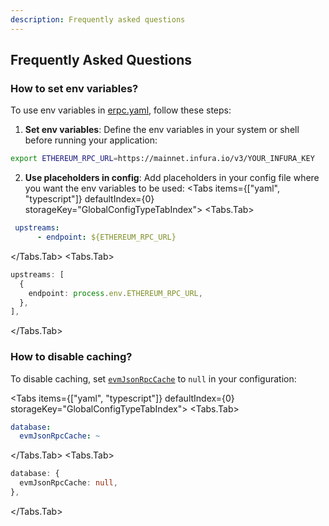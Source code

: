 ```yaml
---
description: Frequently asked questions
---
```



## Frequently Asked Questions

### How to set env variables?

To use env variables in [erpc.yaml](/config/example), follow these steps:

1. **Set env variables**: Define the env variables in your system or shell before running your application:

```bash
export ETHEREUM_RPC_URL=https://mainnet.infura.io/v3/YOUR_INFURA_KEY
````

2. **Use placeholders in config**: Add placeholders in your config file where you want the env variables to be used:
<Tabs items={["yaml", "typescript"]} defaultIndex={0} storageKey="GlobalConfigTypeTabIndex">
  <Tabs.Tab>
```yaml filename="erpc.yaml"
 upstreams:
      - endpoint: ${ETHEREUM_RPC_URL}
```
</Tabs.Tab>
  <Tabs.Tab>
```ts filename="erpc.ts"
upstreams: [
  {
    endpoint: process.env.ETHEREUM_RPC_URL,
  },
],
```
</Tabs.Tab>
</Tabs>

### How to disable caching?

To disable caching, set [`evmJsonRpcCache`](/config/database/evm-json-rpc-cache) to `null` in your configuration:

<Tabs items={["yaml", "typescript"]} defaultIndex={0} storageKey="GlobalConfigTypeTabIndex">
  <Tabs.Tab>
```yaml filename="erpc.yaml"
database:
  evmJsonRpcCache: ~
```
</Tabs.Tab>
  <Tabs.Tab>
```ts filename="erpc.ts"
database: {
  evmJsonRpcCache: null,
},
```
</Tabs.Tab>
</Tabs>

